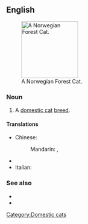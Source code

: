 ==English==
[[File:Norwegian Forest Cat Leo.jpeg|thumb|right|150px|A Norwegian Forest Cat.]]

===Noun===
{{en-noun|sg=[[Norwegian]] [[Forest]] [[Cat]]}}

# A [[domestic cat]] [[breed]].

====Translations====
{{trans-top|domestic cat breed}}
* Chinese:
*: Mandarin: {{t|zh|挪威森林貓|sc=Hani}}, {{t|zh|挪威森林猫|tr=Nuówēi sēnlín māo|sc=Hani}}
{{trans-mid}}
* {{trreq|Finnish}}
* Italian: {{t-|it|gatto delle foreste norvegesi}}
{{trans-bottom}}

===See also===
* {{pedia}}
* {{commonslite|Category:Norwegian Forest Cat}}

[[Category:Domestic cats]]